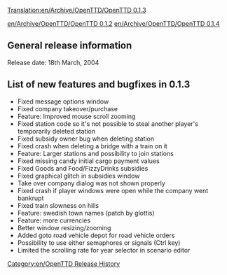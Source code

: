 [[Translation:en/Archive/OpenTTD/OpenTTD 0.1.3]]
[[Category:en/OpenTTD Release History]]

[[en/Archive/OpenTTD/OpenTTD 0.1.2]] [[en/Archive/OpenTTD/OpenTTD 0.1.4]]

==General release information==
Release date: 18th March, 2004

==List of new features and bugfixes in 0.1.3==
*Fixed message options window
*Fixed company takeover/purchase
*Feature: Improved mouse scroll zooming
*Fixed station code so it's not possible to steal another player's temporarily deleted station
*Fixed subsidy owner bug when deleting station
*Fixed crash when deleting a bridge with a train on it
*Feature: Larger stations and possibility to join stations
*Fixed missing candy initial cargo payment values
*Fixed Goods and Food/FizzyDrinks subsidies
*Fixed graphical glitch in subsidies window
*Take over company dialog was not shown properly
*Fixed crash if player windows were open while the company went bankrupt
*Fixed train slowness on hills
*Feature: swedish town names (patch by glottis)
*Feature: more currencies
*Better window resizing/zooming
*Added goto road vehicle depot for road vehicle orders
*Possibility to use either semaphores or signals (Ctrl key)
*Limited the scrolling rate for year selector in scenario editor